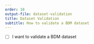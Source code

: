 ```yaml
---
order: 10
output-file: dataset-validation
title: Dataset Validation
subtitle: How to validate a BDM dataset
---
```


- [ ] I want to validate a BDM dataset
